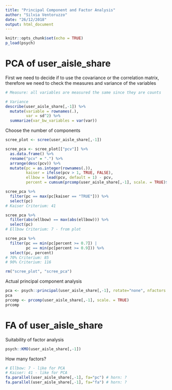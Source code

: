 ```yaml
---
title: "Principal Component and Factor Analysis"
author: "Silvia Ventoruzzo"
date: "26/12/2018"
output: html_document
---
```


```r
knitr::opts_chunk$set(echo = TRUE)
p_load(psych)
```

# PCA of user_aisle_share

First we need to decide if to use the covariance or the correlation matrix, therefore we need to check the measures and variance of the variables

```r
# Measure: all variables are measured the same since they are counts

# Variance
describe(user_aisle_share[,-1]) %>%
  mutate(variable = rownames(.),
         var = sd^2) %>%
  summarize(var_bw_variables = var(var))
```

Choose the number of components

```r
scree_plot <- scree(user_aisle_share[,-1])

scree_pca <- scree_plot[["pcv"]] %>%
  as.data.frame() %>%
  rename("pcv" = ".") %>%
  arrange(desc(pcv)) %>%
  mutate(pc = as.integer(rownames(.)),
         kaiser = ifelse(pcv > 1, TRUE, FALSE),
         ellbow = lead(pcv, default = 1) - pcv,
         percent = cumsum(prcomp(user_aisle_share[,-1], scale. = TRUE)$sdev^2/ncol(user_aisle_share[,-1])))

scree_pca %>%
  filter(pc == max(pc[kaiser == "TRUE"])) %>%
  select(pc)
# Kaiser Criterium: 41

scree_pca %>%
  filter(abs(ellbow) == max(abs(ellbow))) %>%
  select(pc)
# Ellbow Criterium: 7 - from plot

scree_pca %>%
  filter(pc == min(pc[percent >= 0.7]) |
         pc == min(pc[percent >= 0.9])) %>%
  select(pc, percent)
# 70% Criterium: 85
# 90% Criterium: 116

rm("scree_plot", "scree_pca")
```

Actual principal component analysis

```r
pca <- psych::principal(user_aisle_share[,-1], rotate="none", nfactors = 41)
pca
prcomp <- prcomp(user_aisle_share[,-1], scale. = TRUE)
prcomp
```

# FA of user_aisle_share

Suitability of factor analysis

```r
psych::KMO(user_aisle_share[,-1])
```

How many factors?

```r
# Ellbow: 7 - like for PCA
# Kaiser: 41 - like for PCA
fa.parallel(user_aisle_share[,-1], fa="pc") # horn: ?
fa.parallel(user_aisle_share[,-1], fa="fa") # horn: ?
```
